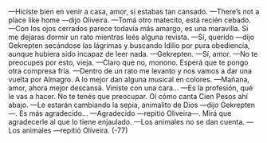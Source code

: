 —Hiciste bien en venir a casa, amor, si estabas tan cansado.
—There’s not a place like home —dijo Oliveira.
—Tomá otro matecito, está recién cebado.
—Con los ojos cerrados parece todavía más amargo, es una maravilla. Si me
dejaras dormir un rato mientras leés alguna revista.
—Sí, querido —dijo Gekrepten secándose las lágrimas y buscando Idilio por
pura obediencia, aunque hubiera sido incapaz de leer nada.
—Gekrepten.
—Sí, amor.
—No te preocupes por esto, vieja.
—Claro que no, monono. Esperá que te pongo otra compresa fría.
—Dentro de un rato me levanto y nos vamos a dar una vuelta por Almagro. A
lo mejor dan alguna musical en colores.
—Mañana, amor, ahora mejor descansá. Viniste con una cara...
—Es la profesión, qué le vas a hacer. No te tenés que preocupar. Oí cómo
canta Cien Pesos ahí abajo.
—Le estarán cambiando la sepia, animalito de Dios —dijo Gekrepten—. Es
más agradecido...
—Agradecido —repitió Oliveira—. Mirá que agradecerle al que lo tiene
enjaulado.
—Los animales no se dan cuenta.
—Los animales —repitió Oliveira.
(-77)

